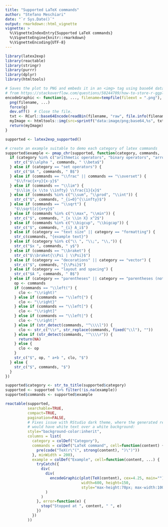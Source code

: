 ```yaml
---
title: "Supported LaTeX commands"
author: "Stefano Meschiari"
date: "`r Sys.Date()`"
output: rmarkdown::html_vignette
vignette: >
  %\VignetteIndexEntry{Supported LaTeX commands}
  %\VignetteEngine{knitr::rmarkdown}
  %\VignetteEncoding{UTF-8}
---
```


```r
library(latex2exp)
library(reactable)
library(stringr)
library(purrr)
library(dplyr)
library(htmltools)
```


```r
# Saves the plot to PNG and embeds it in an <img> tag using base64 data.
# from https://stackoverflow.com/questions/50244709/how-to-store-r-ggplot-graph-as-html-code-snippet
encodeGraphic <- function(g, ..., filename=tempfile(fileext = ".png"), style="") {
  png(filename, ...)  
  force(g)
  dev.off()  # Close the file.
  txt <- RCurl::base64Encode(readBin(filename, "raw", file.info(filename)[1, "size"]), "txt")  
  myImage <- htmltools::img(src=sprintf("data:image/png;base64,%s", txt), style=style)
  return(myImage)
}

supported <- latex2exp_supported()

# create an example suitable to demo each category of latex commands
supported$example <- pmap_chr(supported, function(category, commands, ...) {
  if (category %in% c("arithmetic operators", "binary operators", "arrows")) {
    str_c("$\\alpha ", commands, " \\beta$")
  } else if (category == "set operators") {
    str_c("$A ", commands, " B$")
  } else if (commands == "\\frac" || commands == "\\overset") {
    "$\\frac{x+y}{x-y}$"
  } else if (commands == "\\lim") {
    "$\\lim_{x \\to \\infty} \\frac{1}{x}$" 
  } else if (commands %in% c("\\sum", "\\prod", "\\int")) {
    str_c("$", commands, "_{i=0}^{\\infty}$")
  } else if (commands == "\\sqrt") {
    "$\\sqrt[z]{x+y}$"
  } else if (commands %in% c("\\max", "\\min")) {
    str_c("$", commands, "_{x \\in X} x^2$") 
  } else if (commands %in% c("\\bigcup", "\\bigcap")) {
    str_c("$", commands, "_{i} A_i$") 
  } else if (category == "text size" || category == "formatting") {
    str_c(commands, "{example text}")
  } else if (category %in% c("\\ ", "\\;", "\\,")) {
    str_c("$x ", commands, " y$")
  } else if (commands == "\\braket") {
    str_c("$\\braket{\\Psi | \\Psi}$")  
  } else if (category == "decorations" || category == "vector") {
    str_c("$", commands, "{\\Psi}$")
  } else if (category == "layout and spacing") {
    str_c("$A ", commands, " B$")
  } else if (category == "parentheses" || category == "parentheses (not scalable)") {
    op <- commands
    if (commands == "\\left(") {
      clo <- "\\right)"
    } else if (commands == "\\left{") {
      clo <- "\\right}"
    } else if (commands == "\\left[") {
      clo <- "\\right]"
    } else if (commands == "\\left|") {
      clo <- "\\right|"
    } else if (str_detect(commands, "^\\\\l")) {
      clo <- str_c("\\r", str_replace(commands, fixed("\\l"), ""))
    } else if (str_detect(commands, "^\\\\r")) {
      return(NA)
    } else {
      clo <- op
    }
    str_c("$", op, " a+b ", clo, "$")
  } else {
    str_c("$", commands, "$")
  }
})

supported$category <- str_to_title(supported$category)
supported <- supported %>% filter(!is.na(example))
supported$commands <- supported$example
```
    
```r
reactable(supported,
          searchable=TRUE,
          compact=TRUE,
          pagination=FALSE,
          # Fixes issue with RStudio dark theme, where the generated reacttable 
          # would have white text over a white background:
          style="background-color:inherit",
          columns = list(
            category = colDef("Category"),
            commands = colDef("LaTeX command", cell=function(content) {
              pre(code("TeX(r\"(", strong(content), ")\")"))
            }, minWidth = 200),
            example = colDef("Example", cell=function(content, ...) {
              tryCatch({
                div(
                  div(
                    encodeGraphic(plot(TeX(content), cex=4.25, main=""),
                                  width=600, height=150, 
                                  style="max-height:70px; max-width:100%")
                  )
                )
              }, error=function(e) {
                stop("Stopped at ", content, " ", e)
              })
            })
          ))
```
